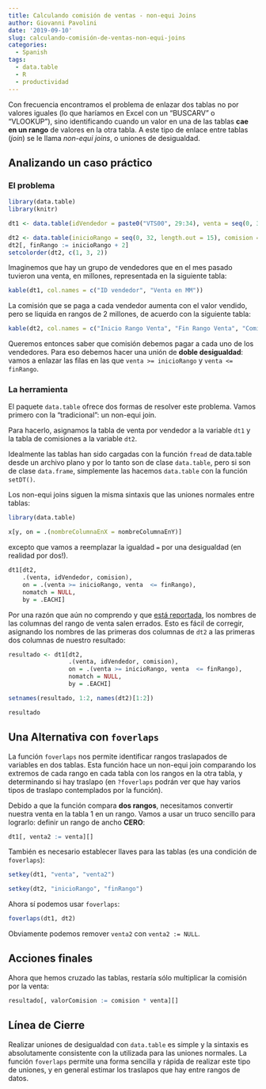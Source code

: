 ```yaml
---
title: Calculando comisión de ventas - non-equi Joins
author: Giovanni Pavolini
date: '2019-09-10'
slug: calculando-comisión-de-ventas-non-equi-joins
categories:
  - Spanish
tags:
  - data.table
  - R
  - productividad
---
```


Con frecuencia encontramos el problema de enlazar dos tablas no por valores iguales (lo que haríamos en Excel con un "BUSCARV" o "VLOOKUP"), sino identificando cuando un valor en una de las tablas **cae en un rango** de valores en la otra tabla. A este tipo de enlace entre tablas (_join_) se le llama _non-equi joins_, o uniones de desigualdad.

## Analizando un caso práctico

### El problema

```r

library(data.table)
library(knitr)

dt1 <- data.table(idVendedor = paste0("VTS00", 29:34), venta = seq(0, 30, length.out = 6), key = "venta")

dt2 <- data.table(inicioRango = seq(0, 32, length.out = 15), comision = seq(0.01, 0.15, length.out = 15))
dt2[, finRango := inicioRango + 2]
setcolorder(dt2, c(1, 3, 2))
```

Imaginemos que hay un grupo de vendedores que en el mes pasado tuvieron una venta, en millones, representada en la siguiente tabla:

```r
kable(dt1, col.names = c("ID vendedor", "Venta en MM"))
```

La comisión que se paga a cada vendedor aumenta con el valor vendido, pero se liquida en rangos de 2 millones, de acuerdo con la siguiente tabla:

```r
kable(dt2, col.names = c("Inicio Rango Venta", "Fin Rango Venta", "Comisión"))
```

Queremos entonces saber que comisión debemos pagar a cada uno de los vendedores. Para eso debemos hacer una unión de **doble desigualdad**: vamos a enlazar las filas en las que `venta >= inicioRango` y `venta <= finRango`.

### La herramienta

El paquete `data.table` ofrece dos formas de resolver este problema. Vamos primero con la "tradicional": un non-equi join.

Para hacerlo, asignamos la tabla de venta por vendedor a la variable `dt1` y la tabla de comisiones a la variable `dt2`.

Idealmente las tablas han sido cargadas con la función `fread` de data.table desde un archivo plano y por lo tanto son de clase `data.table`, pero si son de clase `data.frame`, simplemente las hacemos `data.table` con la función `setDT()`.

Los non-equi joins siguen la misma sintaxis que las uniones normales entre tablas:

```r
library(data.table)

x[y, on = .(nombreColumnaEnX = nombreColumnaEnY)]
```

excepto que vamos a reemplazar la igualdad `=` por una desigualdad (en realidad por dos!).

```r
dt1[dt2, 
    .(venta, idVendedor, comision), 
    on = .(venta >= inicioRango, venta  <= finRango), 
    nomatch = NULL, 
    by = .EACHI]
```

Por una razón que aún no comprendo y que [está reportada](https://github.com/Rdatatable/data.table/issues/3644), los nombres de las columnas del rango de venta salen errados. Esto es fácil de corregir, asignando los nombres de las primeras dos columnas de `dt2` a las primeras dos columnas de nuestro resultado:

```r
resultado <- dt1[dt2, 
                 .(venta, idVendedor, comision), 
                 on = .(venta >= inicioRango, venta  <= finRango), 
                 nomatch = NULL, 
                 by = .EACHI]

setnames(resultado, 1:2, names(dt2)[1:2])

resultado
```

## Una Alternativa con `foverlaps`

La función `foverlaps` nos permite identificar rangos traslapados de variables en dos tablas. Esta función hace un non-equi join comparando los extremos de cada rango en cada tabla con los rangos en la otra tabla, y determinando si hay traslapo (en `?foverlaps` podrán ver que hay varios tipos de traslapo contemplados por la función).

Debido a que la función compara **dos rangos**, necesitamos convertir nuestra venta en la tabla 1 en un rango. Vamos a usar un truco sencillo para lograrlo: definir un rango de ancho **CERO**:

```r
dt1[, venta2 := venta][]
```

También es necesario establecer llaves para las tablas (es una condición de `foverlaps`):

```r
setkey(dt1, "venta", "venta2")

setkey(dt2, "inicioRango", "finRango")
```

Ahora sí podemos usar `foverlaps`:

```r
foverlaps(dt1, dt2)
```

Obviamente podemos remover `venta2` con `venta2 := NULL`.

## Acciones finales

Ahora que hemos cruzado las tablas, restaría sólo multiplicar la comisión por la venta:

```r
resultado[, valorComision := comision * venta][]
```

## Línea de Cierre

Realizar uniones de desigualdad con `data.table` es simple y la sintaxis es absolutamente consistente con la utilizada para las uniones normales. La función `foverlaps` permite una forma sencilla y rápida de realizar este tipo de uniones, y en general estimar los traslapos que hay entre rangos de datos.